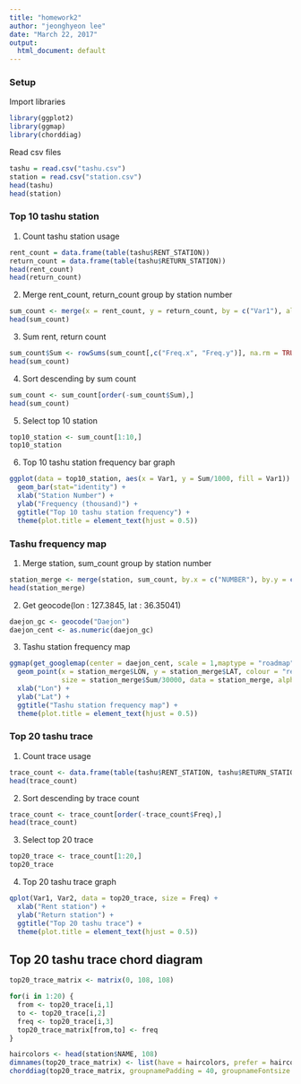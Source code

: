 ```yaml
---
title: "homework2"
author: "jeonghyeon lee"
date: "March 22, 2017"
output:
  html_document: default
---
```


### Setup

Import libraries
```r
library(ggplot2)
library(ggmap)
library(chorddiag)
```

Read csv files
```r
tashu = read.csv("tashu.csv")
station = read.csv("station.csv")
head(tashu)
head(station)
```

### Top 10 tashu station

1. Count tashu station usage
```r
rent_count = data.frame(table(tashu$RENT_STATION))
return_count = data.frame(table(tashu$RETURN_STATION))
head(rent_count)
head(return_count)
```

2. Merge rent_count, return_count group by station number
```r
sum_count <- merge(x = rent_count, y = return_count, by = c("Var1"), all = TRUE)
head(sum_count)
```

3. Sum rent, return count
```r
sum_count$Sum <- rowSums(sum_count[,c("Freq.x", "Freq.y")], na.rm = TRUE)
head(sum_count)
```

4. Sort descending by sum count
```r
sum_count <- sum_count[order(-sum_count$Sum),]
head(sum_count)
```

5. Select top 10 station
```r
top10_station <- sum_count[1:10,]
top10_station
```

6. Top 10 tashu station frequency bar graph
```r
ggplot(data = top10_station, aes(x = Var1, y = Sum/1000, fill = Var1)) + 
  geom_bar(stat="identity") + 
  xlab("Station Number") + 
  ylab("Frequency (thousand)") + 
  ggtitle("Top 10 tashu station frequency") + 
  theme(plot.title = element_text(hjust = 0.5))
```

### Tashu frequency map

1. Merge station, sum_count group by station number
```r
station_merge <- merge(station, sum_count, by.x = c("NUMBER"), by.y = c("Var1"))
head(station_merge)
```

2. Get geocode(lon : 127.3845, lat : 36.35041)
```r
daejon_gc <- geocode("Daejon")
daejon_cent <- as.numeric(daejon_gc)
```

3. Tashu station frequency map
```r
ggmap(get_googlemap(center = daejon_cent, scale = 1,maptype = "roadmap",zoom = 13)) + 
  geom_point(x = station_merge$LON, y = station_merge$LAT, colour = "red", 
             size = station_merge$Sum/30000, data = station_merge, alpha = 0.5) +
  xlab("Lon") +
  ylab("Lat") +
  ggtitle("Tashu station frequency map") + 
  theme(plot.title = element_text(hjust = 0.5))
```

### Top 20 tashu trace

1. Count trace usage
```r
trace_count <- data.frame(table(tashu$RENT_STATION, tashu$RETURN_STATION))
head(trace_count)
```

2. Sort descending by trace count
```r
trace_count <- trace_count[order(-trace_count$Freq),]
head(trace_count)
```

3. Select top 20 trace
```r
top20_trace <- trace_count[1:20,]
top20_trace
```

4. Top 20 tashu trace graph
```r
qplot(Var1, Var2, data = top20_trace, size = Freq) + 
  xlab("Rent station") +
  ylab("Return station") +
  ggtitle("Top 20 tashu trace") + 
  theme(plot.title = element_text(hjust = 0.5))
```

## Top 20 tashu trace chord diagram
```r
top20_trace_matrix <- matrix(0, 108, 108)

for(i in 1:20) {
  from <- top20_trace[i,1]
  to <- top20_trace[i,2]
  freq <- top20_trace[i,3]
  top20_trace_matrix[from,to] <- freq
}
```

```r
haircolors <- head(station$NAME, 108)
dimnames(top20_trace_matrix) <- list(have = haircolors, prefer = haircolors)
chorddiag(top20_trace_matrix, groupnamePadding = 40, groupnameFontsize = 10)
```
